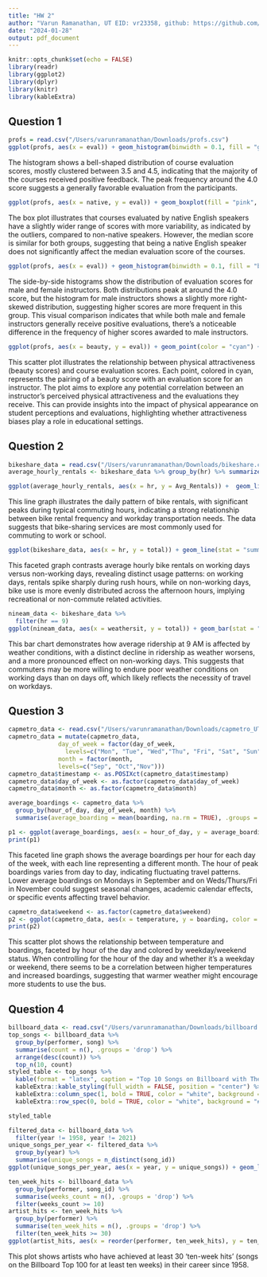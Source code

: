 ```yaml
---
title: "HW 2"
author: "Varun Ramanathan, UT EID: vr23358, github: https://github.com/vramanathan2005/SDS315"
date: "2024-01-28"
output: pdf_document
---
```


```r
knitr::opts_chunk$set(echo = FALSE)
library(readr)
library(ggplot2)
library(dplyr)
library(knitr)
library(kableExtra)
```
## Question 1
```r
profs = read.csv("/Users/varunramanathan/Downloads/profs.csv")
ggplot(profs, aes(x = eval)) + geom_histogram(binwidth = 0.1, fill = "green", color = "black") + ggtitle("Histogram of Course Evaluation Scores") + xlab("Evaluation Score") + ylab("Frequency")
```
The histogram shows a bell-shaped distribution of course evaluation scores, mostly clustered between 3.5 and 4.5, indicating that the majority of the courses received positive feedback. The peak frequency around the 4.0 score suggests a generally favorable evaluation from the participants.

\newpage

```r
ggplot(profs, aes(x = native, y = eval)) + geom_boxplot(fill = "pink", color = "black") + ggtitle("Course Evaluation Scores by Native English Speaker Status") + xlab("Native English Speaker") + ylab("Evaluation Score")
```
The box plot illustrates that courses evaluated by native English speakers have a slightly wider range of scores with more variability, as indicated by the outliers, compared to non-native speakers. However, the median score is similar for both groups, suggesting that being a native English speaker does not significantly affect the median evaluation score of the courses.

\newpage


```r
ggplot(profs, aes(x = eval)) + geom_histogram(binwidth = 0.1, fill = "blue", color = "black") + facet_grid(. ~ gender) + ggtitle("Evaluation Scores for Male and Female Instructors") + xlab("Evaluation Score") + ylab("Frequency")
```
The side-by-side histograms show the distribution of evaluation scores for male and female instructors. Both distributions peak at around the 4.0 score, but the histogram for male instructors shows a slightly more right-skewed distribution, suggesting higher scores are more frequent in this group. This visual comparison indicates that while both male and female instructors generally receive positive evaluations, there's a noticeable difference in the frequency of higher scores awarded to male instructors.

\newpage

```r
ggplot(profs, aes(x = beauty, y = eval)) + geom_point(color = "cyan") + ggtitle("Relationship Between Physical Attractiveness and Course Evaluations") + xlab("Physical Attractiveness (Beauty Score)") + ylab("Evaluation Score")
```
This scatter plot illustrates the relationship between physical attractiveness (beauty scores) and course evaluation scores. Each point, colored in cyan, represents the pairing of a beauty score with an evaluation score for an instructor. The plot aims to explore any potential correlation between an instructor's perceived physical attractiveness and the evaluations they receive. This can provide insights into the impact of physical appearance on student perceptions and evaluations, highlighting whether attractiveness biases play a role in educational settings.

\newpage


## Question 2
```r
bikeshare_data = read.csv("/Users/varunramanathan/Downloads/bikeshare.csv")
average_hourly_rentals <- bikeshare_data %>% group_by(hr) %>% summarize(Avg_Rentals = mean(total, na.rm = TRUE))
```

```r
ggplot(average_hourly_rentals, aes(x = hr, y = Avg_Rentals)) +  geom_line() + ggtitle("Plot A: Average Hourly Bike Rentals") + xlab("Hour of the Day") + ylab("Average Rentals")
```
This line graph illustrates the daily pattern of bike rentals, with significant peaks during typical commuting hours, indicating a strong relationship between bike rental frequency and workday transportation needs. The data suggests that bike-sharing services are most commonly used for commuting to work or school.

\newpage


```r
ggplot(bikeshare_data, aes(x = hr, y = total)) + geom_line(stat = "summary", fun = mean) + facet_wrap(~ workingday) + ggtitle("Plot B: Average Bike Rentals by Hour (Faceted by Working Day)") + xlab("Hour of the Day") + ylab("Average Rentals")
```
This faceted graph contrasts average hourly bike rentals on working days versus non-working days, revealing distinct usage patterns: on working days, rentals spike sharply during rush hours, while on non-working days, bike use is more evenly distributed across the afternoon hours, implying recreational or non-commute related activities.


\newpage





```r
nineam_data <- bikeshare_data %>%
  filter(hr == 9)
ggplot(nineam_data, aes(x = weathersit, y = total)) + geom_bar(stat = "summary", fun = mean) + facet_wrap(~ workingday) + ggtitle("Plot C: Average Ridership at 9 AM by Weather Situation (Faceted by Working Day)") + xlab("Weather Situation") + ylab("Average Ridership")
```
This bar chart demonstrates how average ridership at 9 AM is affected by weather conditions, with a distinct decline in ridership as weather worsens, and a more pronounced effect on non-working days. This suggests that commuters may be more willing to endure poor weather conditions on working days than on days off, which likely reflects the necessity of travel on workdays.

\newpage



## Question 3
```r
capmetro_data <- read.csv("/Users/varunramanathan/Downloads/capmetro_UT.csv")
capmetro_data = mutate(capmetro_data, 
              day_of_week = factor(day_of_week,
                levels=c("Mon", "Tue", "Wed","Thu", "Fri", "Sat", "Sun")),
              month = factor(month,
              levels=c("Sep", "Oct","Nov")))
capmetro_data$timestamp <- as.POSIXct(capmetro_data$timestamp)
capmetro_data$day_of_week <- as.factor(capmetro_data$day_of_week)
capmetro_data$month <- as.factor(capmetro_data$month)

average_boardings <- capmetro_data %>%
  group_by(hour_of_day, day_of_week, month) %>%
  summarise(average_boarding = mean(boarding, na.rm = TRUE), .groups = 'drop')
```

```r
p1 <- ggplot(average_boardings, aes(x = hour_of_day, y = average_boarding, color = month)) + geom_line() + facet_wrap(~day_of_week, ncol = 1, scales = "free_y") + ylim(0, max(average_boardings$average_boarding) * 1.1) +  labs(title = "Plot A: Average Boardings by Hour of the Day, Day of Week, and Month") + theme_minimal()
print(p1)
```
This faceted line graph shows the average boardings per hour for each day of the week, with each line representing a different month. The hour of peak boardings varies from day to day, indicating fluctuating travel patterns. Lower average boardings on Mondays in September and on Weds/Thurs/Fri in November could suggest seasonal changes, academic calendar effects, or specific events affecting travel behavior.


\newpage


```r
capmetro_data$weekend <- as.factor(capmetro_data$weekend)
p2 <- ggplot(capmetro_data, aes(x = temperature, y = boarding, color = weekend)) + geom_point(alpha = 0.5) + facet_wrap(~hour_of_day, ncol = 4) + labs(title = "Plot B: Boardings vs. Temperature, Faceted by Hour of the Day") + theme_minimal()
print(p2)
```
This scatter plot shows the relationship between temperature and boardings, faceted by hour of the day and colored by weekday/weekend status. When controlling for the hour of the day and whether it's a weekday or weekend, there seems to be a correlation between higher temperatures and increased boardings, suggesting that warmer weather might encourage more students to use the bus.

## Question 4
\newpage





```r
billboard_data <- read.csv("/Users/varunramanathan/Downloads/billboard.csv")
top_songs <- billboard_data %>%
  group_by(performer, song) %>%
  summarise(count = n(), .groups = 'drop') %>%
  arrange(desc(count)) %>%
  top_n(10, count)
styled_table <- top_songs %>%
  kable(format = "latex", caption = "Top 10 Songs on Billboard with Their Counts") %>%
  kableExtra::kable_styling(full_width = FALSE, position = "center") %>%
  kableExtra::column_spec(1, bold = TRUE, color = "white", background = "#0073e6") %>%
  kableExtra::row_spec(0, bold = TRUE, color = "white", background = "#0073e6")

styled_table
```

\newpage



```r
filtered_data <- billboard_data %>%
  filter(year != 1958, year != 2021)
unique_songs_per_year <- filtered_data %>%
  group_by(year) %>%
  summarise(unique_songs = n_distinct(song_id))
ggplot(unique_songs_per_year, aes(x = year, y = unique_songs)) + geom_line() + geom_point() + theme_minimal() + labs(title = "Musical Diversity in the Billboard Top 100 Over the Years", x = "Year", y = "Number of Unique Songs", caption = "Data Source: Billboard Top 100") + theme(axis.text.x = element_text(angle = 45, hjust = 1))
```

```r
ten_week_hits <- billboard_data %>%
  group_by(performer, song_id) %>%
  summarise(weeks_count = n(), .groups = 'drop') %>%
  filter(weeks_count >= 10)
artist_hits <- ten_week_hits %>%
  group_by(performer) %>%
  summarise(ten_week_hits = n(), .groups = 'drop') %>%
  filter(ten_week_hits >= 30)
ggplot(artist_hits, aes(x = reorder(performer, ten_week_hits), y = ten_week_hits)) + geom_bar(stat = "identity") + coord_flip() + labs(title = "Number of Ten-Week Hits by Artist in U.S. Musical History Since 1958", x = "Artist", y = "Number of Ten-Week Hits") + theme_minimal()
```
This plot shows artists who have achieved at least 30 'ten-week hits' (songs on the Billboard Top 100 for at least ten weeks) in their career since 1958.